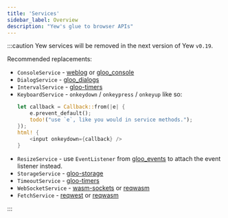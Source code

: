 ```yaml
---
title: 'Services'
sidebar_label: Overview
description: "Yew's glue to browser APIs"
---
```


:::caution
Yew services will be removed in the next version of Yew `v0.19`.

Recommended replacements:

- `ConsoleService` - [weblog](https://crates.io/crates/weblog) or [gloo_console](https://crates.io/crates/gloo-console)
- `DialogService` - [gloo_dialogs](https://crates.io/crates/gloo-dialogs)
- `IntervalService` - [gloo-timers](https://crates.io/crates/gloo-timers)
- `KeyboardService` - `onkeydown` / `onkeypress` / `onkeyup` like so:
    ```rust
    let callback = Callback::from(|e| {
        e.prevent_default();
        todo!("use `e`, like you would in service methods.");
    });
    html! {
        <input onkeydown={callback} />
    }
    ```
- `ResizeService` - use `EventListener` from [gloo_events](https://crates.io/crates/gloo-events)
  to attach the event listener instead.
- `StorageService` - [gloo-storage](https://crates.io/crates/gloo-storage)
- `TimeoutService` - [gloo-timers](https://crates.io/crates/gloo-timers)
- `WebSocketService` - [wasm-sockets](https://crates.io/crates/wasm-sockets) or [reqwasm](https://crates.io/crates/reqwasm)
- `FetchService` - [reqwest](https://crates.io/crates/reqwest) or [reqwasm](https://crates.io/crates/reqwasm)

:::
